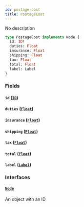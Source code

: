 ```yaml
---
id: postage-cost
title: PostageCost
---
```


No description

```graphql
type PostageCost implements Node {
  id: ID!
  duties: Float
  insurance: Float
  shipping: Float
  tax: Float
  total: Float
  label: Label
}
```

### Fields

#### `id` ([`ID`](../order-view-service/scalars/id))

#### `duties` ([`Float`](../order-view-service/scalars/float))

#### `insurance` ([`Float`](../order-view-service/scalars/float))

#### `shipping` ([`Float`](../order-view-service/scalars/float))

#### `tax` ([`Float`](../order-view-service/scalars/float))

#### `total` ([`Float`](../order-view-service/scalars/float))

#### `label` ([`Label`](../order-view-service/objects/label))

### Interfaces

#### [`Node`](../order-view-service/interfaces/node)

An object with an ID
